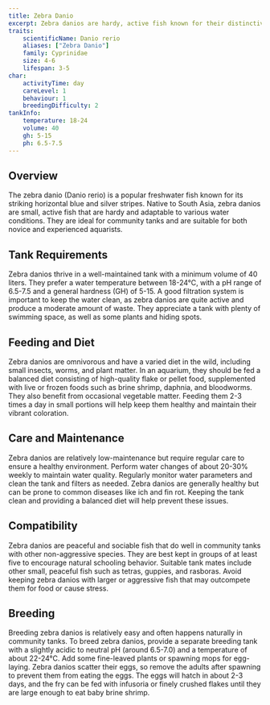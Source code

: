 ```yaml
---
title: Zebra Danio
excerpt: Zebra danios are hardy, active fish known for their distinctive horizontal stripes and lively behavior. They are great for community tanks and easy to care for.
traits:
    scientificName: Danio rerio
    aliases: ["Zebra Danio"]
    family: Cyprinidae
    size: 4-6
    lifespan: 3-5
char:
    activityTime: day
    careLevel: 1
    behaviour: 1
    breedingDifficulty: 2
tankInfo:
    temperature: 18-24
    volume: 40
    gh: 5-15
    ph: 6.5-7.5
---
```


## Overview
The zebra danio (Danio rerio) is a popular freshwater fish known for its striking horizontal blue and silver stripes. Native to South Asia, zebra danios are small, active fish that are hardy and adaptable to various water conditions. They are ideal for community tanks and are suitable for both novice and experienced aquarists.

## Tank Requirements
Zebra danios thrive in a well-maintained tank with a minimum volume of 40 liters. They prefer a water temperature between 18-24°C, with a pH range of 6.5-7.5 and a general hardness (GH) of 5-15. A good filtration system is important to keep the water clean, as zebra danios are quite active and produce a moderate amount of waste. They appreciate a tank with plenty of swimming space, as well as some plants and hiding spots.

## Feeding and Diet
Zebra danios are omnivorous and have a varied diet in the wild, including small insects, worms, and plant matter. In an aquarium, they should be fed a balanced diet consisting of high-quality flake or pellet food, supplemented with live or frozen foods such as brine shrimp, daphnia, and bloodworms. They also benefit from occasional vegetable matter. Feeding them 2-3 times a day in small portions will help keep them healthy and maintain their vibrant coloration.

## Care and Maintenance
Zebra danios are relatively low-maintenance but require regular care to ensure a healthy environment. Perform water changes of about 20-30% weekly to maintain water quality. Regularly monitor water parameters and clean the tank and filters as needed. Zebra danios are generally healthy but can be prone to common diseases like ich and fin rot. Keeping the tank clean and providing a balanced diet will help prevent these issues.

## Compatibility
Zebra danios are peaceful and sociable fish that do well in community tanks with other non-aggressive species. They are best kept in groups of at least five to encourage natural schooling behavior. Suitable tank mates include other small, peaceful fish such as tetras, guppies, and rasboras. Avoid keeping zebra danios with larger or aggressive fish that may outcompete them for food or cause stress.

## Breeding
Breeding zebra danios is relatively easy and often happens naturally in community tanks. To breed zebra danios, provide a separate breeding tank with a slightly acidic to neutral pH (around 6.5-7.0) and a temperature of about 22-24°C. Add some fine-leaved plants or spawning mops for egg-laying. Zebra danios scatter their eggs, so remove the adults after spawning to prevent them from eating the eggs. The eggs will hatch in about 2-3 days, and the fry can be fed with infusoria or finely crushed flakes until they are large enough to eat baby brine shrimp.
